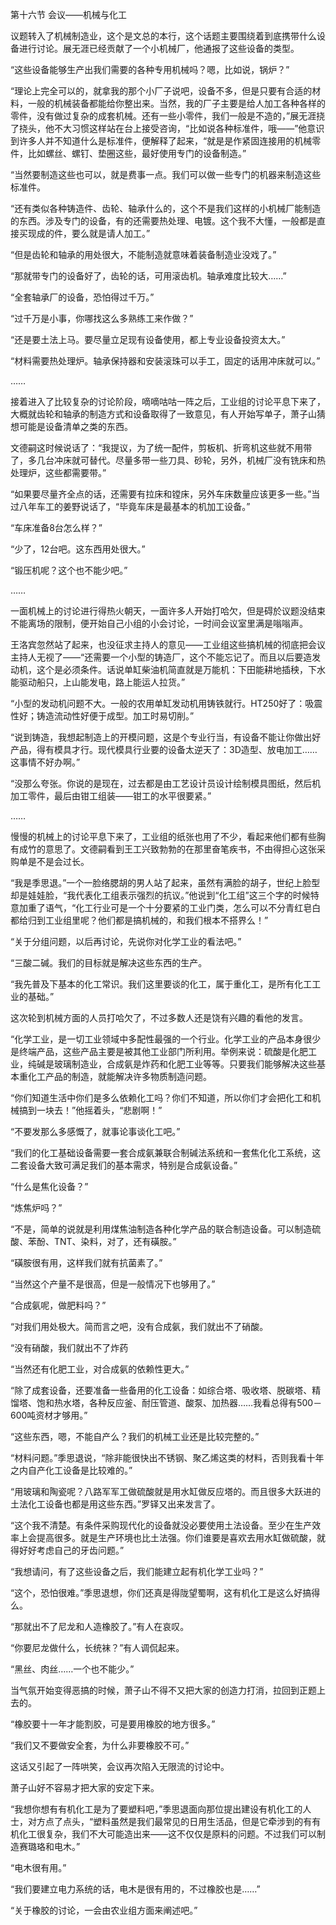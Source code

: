 

第十六节 会议――机械与化工

议题转入了机械制造业，这个是文总的本行，这个话题主要围绕着到底携带什么设备进行讨论。展无涯已经贡献了一个小机械厂，他通报了这些设备的类型。

“这些设备能够生产出我们需要的各种专用机械吗？嗯，比如说，锅炉？”

“理论上完全可以的，就拿我的那个小厂子说吧，设备不多，但是只要有合适的材料，一般的机械装备都能给你整出来。当然，我的厂子主要是给人加工各种各样的零件，没有做过复杂的成套机械。还有一些小零件，我们一般是不造的，”展无涯挠了挠头，他不大习惯这样站在台上接受咨询，“比如说各种标准件，哦――”他意识到许多人并不知道什么是标准件，便解释了起来，“就是是作紧固连接用的机械零件，比如螺丝、螺钉、垫圈这些，最好使用专门的设备制造。”

“当然要制造这些也可以，就是费事一点。我们可以做一些专门的机器来制造这些标准件。

“还有类似各种铸造件、齿轮、轴承什么的，这个不是我们这样的小机械厂能制造的东西。涉及专门的设备，有的还需要热处理、电镀。这个我不大懂，一般都是直接买现成的件，要么就是请人加工。”

“但是齿轮和轴承的用处很大，不能制造就意味着装备制造业没戏了。”

“那就带专门的设备好了，齿轮的话，可用滚齿机。轴承难度比较大……”

“全套轴承厂的设备，恐怕得过千万。”

“过千万是小事，你哪找这么多熟练工来作做？”

“还是要土法上马。要尽量立足现有设备使用，都上专业设备投资太大。”

“材料需要热处理炉。轴承保持器和安装滚珠可以手工，固定的话用冲床就可以。”

……

接着进入了比较复杂的讨论阶段，嘀嘀咕咕一阵之后，工业组的讨论平息下来了，大概就齿轮和轴承的制造方式和设备取得了一致意见，有人开始写单子，萧子山猜想可能是设备清单之类的东西。

文德嗣这时候说话了：“我提议，为了统一配件，剪板机、折弯机这些就不用带了，多几台冲床就可替代。尽量多带一些刀具、砂轮，另外，机械厂没有铣床和热处理炉，这些都需要带。”

“如果要尽量齐全点的话，还需要有拉床和镗床，另外车床数量应该更多一些。”当过八年车工的姜野说话了，“毕竟车床是最基本的机加工设备。”

“车床准备8台怎么样？”

“少了，12台吧。这东西用处很大。”

“锻压机呢？这个也不能少吧。”

……

一面机械上的讨论进行得热火朝天，一面许多人开始打哈欠，但是碍於议题没结束不能离场的限制，便开始自己小组的小会讨论，一时间会议室里满是嗡嗡声。

王洛宾忽然站了起来，也没征求主持人的意见――工业组这些搞机械的彻底把会议主持人无视了――“还需要一个小型的铸造厂，这个不能忘记了。而且以后要造发动机，这个是必须条件。话说单缸柴油机简直就是万能机：下田能耕地插秧，下水能驱动船只，上山能发电，路上能运人拉货。”

“小型的发动机问题不大。一般的农用单缸发动机用铸铁就行。HT250好了：吸震性好；铸造流动性好便于成型。加工时易切削。”

“说到铸造，我想起制造上的开模问题，这是个专业行当，有设备不能让你做出好产品，得有模具才行。现代模具行业要的设备太逆天了：3D造型、放电加工……这事情不好办啊。”

“没那么夸张。你说的是现在，过去都是由工艺设计员设计绘制模具图纸，然后机加工零件，最后由钳工组装――钳工的水平很要紧。”

……

慢慢的机械上的讨论平息下来了，工业组的纸张也用了不少，看起来他们都有些胸有成竹的意思了。文德嗣看到王工兴致勃勃的在那里奋笔疾书，不由得担心这张采购单是不是会过长。

“我是季思退。”一个一脸络腮胡的男人站了起来，虽然有满脸的胡子，世纪上脸型却是娃娃脸，“我代表化工组表示强烈的抗议。”他说到“化工组”这三个字的时候特意加重了语气，“化工行业可是一个十分要紧的工业门类，怎么可以不分青红皂白都给归到工业组里呢？他们都是搞机械的，和我们根本不搭界么！”

“关于分组问题，以后再讨论，先说你对化学工业的看法吧。”

“三酸二碱。我们的目标就是解决这些东西的生产。

“我先普及下基本的化工常识。我们这里要谈的化工，属于重化工，是所有化工工业的基础。”

这次轮到机械方面的人员打哈欠了，不过多数人还是饶有兴趣的看他的发言。

“化学工业，是一切工业领域中多配性最强的一个行业。化学工业的产品本身很少是终端产品，这些产品主要是被其他工业部门所利用。举例来说：硫酸是化肥工业，纯碱是玻璃制造业，合成氨是炸药和化肥工业等等。只要我们能够解决这些基本重化工产品的制造，就能解决许多物质制造问题。

“你们知道生活中你们是多么依赖化工吗？你们不知道，所以你们才会把化工和机械搞到一块去！”他摇着头，“悲剧啊！”

“不要发那么多感慨了，就事论事谈化工吧。”

“我们的化工基础设备需要一套合成氨兼联合制碱法系统和一套焦化化工系统，这二套设备大致可满足我们的基本需求，特别是合成氨设备。”

“什么是焦化设备？”

“炼焦炉吗？”

“不是，简单的说就是利用煤焦油制造各种化学产品的联合制造设备。可以制造硫酸、苯酚、TNT、染料，对了，还有磺胺。”

“磺胺很有用，这样我们就有抗菌素了。”

“当然这个产量不是很高，但是一般情况下也够用了。”

“合成氨呢，做肥料吗？”

“对我们用处极大。简而言之吧，没有合成氨，我们就出不了硝酸。

“没有硝酸，我们就出不了炸药

“当然还有化肥工业，对合成氨的依赖性更大。”

“除了成套设备，还要准备一些备用的化工设备：如综合塔、吸收塔、脱碳塔、精馏塔、饱和热水塔，各种反应釜、耐压管道、酸泵、加热器……我看总得有500－600吨资材才够用。”

“这些东西，嗯，不能自产么？我们的机械工业还是比较完整的。”

“材料问题。”季思退说，“除非能很快出不锈钢、聚乙烯这类的材料，否则我看十年之内自产化工设备是比较难的。”

“用玻璃和陶瓷呢？八路军军工做硫酸就是用水缸做反应塔的。而且很多大跃进的土法化工设备也都是用这些东西。”罗铎又出来发言了。

“这个我不清楚。有条件采购现代化的设备就没必要使用土法设备。至少在生产效率上会提高很多。就是生产环境也比土法强。你们谁要是喜欢去用水缸做硫酸，就得好好考虑自己的牙齿问题。”

“我想请问，有了这些设备之后，我们能建立起有机化学工业吗？”

“这个，恐怕很难。”季思退想，你们还真是得陇望蜀啊，这有机化工是这么好搞得么。

“那就出不了尼龙和人造橡胶了。”有人在哀叹。

“你要尼龙做什么，长统袜？”有人调侃起来。

“黑丝、肉丝……一个也不能少。”

当气氛开始变得恶搞的时候，萧子山不得不又把大家的创造力打消，拉回到正题上去的。

“橡胶要十一年才能割胶，可是要用橡胶的地方很多。”

“我们又不要做安全套，为什么非要橡胶不可。”

这话又引起了一阵哄笑，会议再次陷入无限流的讨论中。

萧子山好不容易才把大家的安定下来。

“我想你想有有机化工是为了要塑料吧，”季思退面向那位提出建设有机化工的人士，对方点了点头，“塑料虽然是我们最常见的日用生活品，但是它牵涉到的有有机化工很复杂，我们不大可能造出来――这不仅仅是原料的问题。不过我们可以制造赛璐珞和电木。”

“电木很有用。”

“我们要建立电力系统的话，电木是很有用的，不过橡胶也是……”

“关于橡胶的讨论，一会由农业组方面来阐述吧。”

